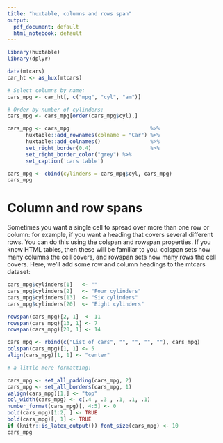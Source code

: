 ```yaml
---
title: "huxtable, columns and rows span"
output:
  pdf_document: default
  html_notebook: default
---
```


```r
library(huxtable)
library(dplyr)
```

```r
data(mtcars)
car_ht <- as_hux(mtcars)

# Select columns by name:
cars_mpg <- car_ht[, c("mpg", "cyl", "am")] 

# Order by number of cylinders:
cars_mpg <- cars_mpg[order(cars_mpg$cyl),]

cars_mpg <- cars_mpg                          %>% 
      huxtable::add_rownames(colname = "Car") %>% 
      huxtable::add_colnames()                %>%
      set_right_border(0.4)                   %>% 
      set_right_border_color("grey") %>% 
      set_caption('cars table')

cars_mpg <- cbind(cylinders = cars_mpg$cyl, cars_mpg)
cars_mpg
```



# Column and row spans
Sometimes you want a single cell to spread over more than one row or column: for example, if you want a heading that covers several different rows. You can do this using the colspan and rowspan properties. If you know HTML tables, then these will be familiar to you. colspan sets how many columns the cell covers, and rowspan sets how many rows the cell covers. Here, we’ll add some row and column headings to the mtcars dataset:

```r
cars_mpg$cylinders[1]   <- ""
cars_mpg$cylinders[2]   <- "Four cylinders"
cars_mpg$cylinders[13]  <- "Six cylinders"
cars_mpg$cylinders[20]  <- "Eight cylinders"

rowspan(cars_mpg)[2, 1]  <- 11
rowspan(cars_mpg)[13, 1] <- 7
rowspan(cars_mpg)[20, 1] <- 14

cars_mpg <- rbind(c("List of cars", "", "", "", ""), cars_mpg)
colspan(cars_mpg)[1, 1] <- 5
align(cars_mpg)[1, 1] <- "center"

# a little more formatting:

cars_mpg <- set_all_padding(cars_mpg, 2)
cars_mpg <- set_all_borders(cars_mpg, 1)
valign(cars_mpg)[1,] <- "top"
col_width(cars_mpg) <- c(.4 , .3 , .1, .1, .1)
number_format(cars_mpg)[, 4:5] <- 0
bold(cars_mpg)[1:2, ] <- TRUE
bold(cars_mpg)[, 1] <- TRUE
if (knitr::is_latex_output()) font_size(cars_mpg) <- 10
cars_mpg
```